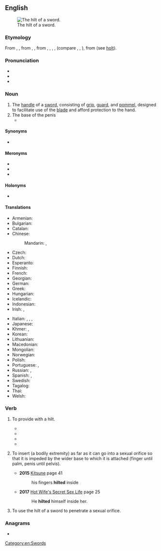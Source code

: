 {{also|Hilt}}
==English==
[[File:Cawood sword - hilt - YORYM 2007 3086.JPG|thumb|right|The hilt of a sword.]]

===Etymology===
From {{inh|en|enm|hilt}}, {{m|enm|hilte}}, from {{inh|en|ang|hilt}}, {{m|ang|hilte}}, from {{inh|en|gem-pro|*heltą}}, {{m|gem-pro|*heltǭ}}, {{m|gem-pro|*heltō}}, {{m|gem-pro|*hiltijō}}, (compare {{cog|non|hjalt}}, {{cog|goh|helza}}, {{cog|osx|helta}}), from {{der|en|ine-pro|*kel-|t=to strike, cut}} (see [[holt]]).

===Pronunciation===
* {{IPA|/hɪlt/|lang=en}}
* {{audio|en-us-hilt.ogg|Audio (US)|lang=en}}
* {{rhymes|ɪlt|lang=en}}

===Noun===
{{en-noun}}

# The [[handle]] of a [[sword]], consisting of [[grip]], [[guard]], and [[pommel]], designed to facilitate use of the [[blade]] and afford protection to the hand.
# The base of the penis
#* {{RQ:Cleland Fanny Hill|passage=he draws it again, and just wetting it with spittle, re-enters, and with ease sheath'd it now up to the '''hilt'''}}

====Synonyms====
* {{l|en|haft}}

====Meronyms====
* {{l|en|grip}}
* {{l|en|guard}}
* {{l|en|pommel}}

====Holonyms====
* {{l|en|sword}}

====Translations====
{{trans-top|grip of a sword}}
* Armenian: {{t+|hy|դաստակ}}
* Bulgarian: {{t|bg|ефес|m}}
* Catalan: {{t|ca|empunyadura|f}}
* Chinese:
*: Mandarin: {{t+|cmn|柄|tr=bǐng|sc=Hani}}, {{t+|cmn|刀柄|tr=dāobǐng|sc=Hani}}
* Czech: {{t+|cs|jílec|m}}
* Dutch: {{t+|nl|heft|n}}
* Esperanto: {{t|eo|tenilo}}
* Finnish: {{t+|fi|kahva}}
* French: {{t+|fr|poignée|f}}
* Georgian: {{t-needed|ka}}
* German: {{t+|de|Griff|m}}
* Greek: {{t+|el|λαβή|f}}
* Hungarian: {{t+|hu|markolat}}
* Icelandic: {{t|is|hjalt|n}}
* Indonesian: {{t+|id|gagang}}
* Irish: {{t|ga|dornchla|m}}, {{t|ga|feirc|f}}
{{trans-mid}}
* Italian: {{t+|it|impugnatura|f}}, {{t+|it|elsa|f}}, {{t|it|coccia|f}}, {{t|it|guardamano|m}}
* Japanese: {{t+|ja|柄|tr=つか, tsuka|sc=Jpan}}
* Khmer: {{t+|km|ដង|tr=dɑɑŋ|sc=Khmr}}, {{t|km|ច្រាម|tr=craam|sc=Khmr}}
* Korean: {{t+|ko|칼자루|tr=kkaljaro}}
* Lithuanian: {{t|lt|rankena|f}}
* Macedonian: {{t|mk|балчак|m|tr=bálčak|sc=Cyrl}}
* Mongolian: {{t+|mn|бариул|sc=Cyrl}}
* Norwegian: {{t|no|hjalt|n}}
* Polish: {{t+|pl|jelec}}
* Portuguese: {{t+|pt|empunhadura}}, {{t+|pt|cabo}}
* Russian: {{t+|ru|рукоя́тка|f}}, {{t+|ru|эфе́с|m}}
* Spanish: {{t+|es|empuñadura|f}}, {{t+|es|mango|m}}
* Swedish: {{t+|sv|hjalt|n}}
* Tagalog: {{t|tl|puluhan}}
* Thai: {{t-needed|th}}
* Welsh: {{t|cy|carn|m}}
{{trans-bottom}}

===Verb===
{{en-verb}}

# {{lb|en|transitive}} To provide with a hilt.
#* {{quote-book|year=1973|title=1815: the armies at Waterloo|author=Ugo Pericoli|page=78|passage=Being lightly '''hilted''', it was very heavy in the point and was useful only as an unscientific chopper, dangerous if it connected with a vital part of an adversary, ideal for cutting at defenceless infantry, but unsuitable for sabre to sabre action, especially against the French equivalent, a beautifully balanced weapon, which was so functional that it was still used by the French cavalry in 1918, while a copy was used by the Prussians in the war of 1870.}}
#* {{quote-book|year=1978|title=Adventures in Sakaeland|author=Martin Louis Alan Gompertz|page=68|passage=She took a ray of light from the moon, the lamp which stands on her adorning table, and fashioned it into a bright dagger. She '''hilted''' it with the turquoise of the morning sky, with some of the stars in it for better grip, and gave it to Gulsera, whispering in her ear.}}
#* {{quote-book|year=2011|title=Bronze Age Military Equipment|author=Dan Howard|page=38|ISBN=1848842937|passage=Reconstructions of Type A and Type B swords weigh less than 500g, even when '''hilted'''.}}
#* {{quote-book|year=2015|title=American Silver-Hilted, Revolutionary and Early Federal Swords|author=Daniel D. Hartzler|ISBN=1503530639|passage=By 1810 Clark and Rogers were New Orleans silversmiths, but this study has not revealed any products that they '''hilted'''.}}
# {{lb|en|transitive}} To insert (a bodily extremity) as far as it can go into a sexual orifice so that it is impeded by the wider base to which it is attached (finger until palm, penis until pelvis).
#*'''2015''' [https://books.google.ca/books?id=0hB3CgAAQBAJ&pg=PT41&lpg=PT41 Kitsune] page 41
#*:his fingers '''hilted''' inside
#*'''2017''' [https://books.google.ca/books?id=lBcsDwAAQBAJ&pg=PT25&lpg=PT25 Hot Wife's Secret Sex Life] page 25
#*:He '''hilted''' himself inside her.
# {{rfv-sense|en}} {{lb|en|slang}} To use the hilt of a sword to penetrate a sexual orifice.

===Anagrams===
* {{anagrams|en|a=hilt|-lith|Lith.|lith|lith-}}

[[Category:en:Swords]]